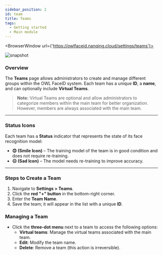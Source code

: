 ```yaml
---
sidebar_position: 2
id: team
title: Teams
tags:
  - Getting started
  - Main module
---
```



<BrowserWindow url={'https://owlfaceid.nanqing.cloud/settings/teams'}>

![snapshot](/assets/main/teams.png)

</BrowserWindow>

### Overview

The **Teams** page allows administrators to create and manage different groups within the OWL FaceID system. Each team has a unique **ID**, a **name**, and can optionally include **Virtual Teams**.

> **Note:** Virtual Teams are optional and allow administrators to categorize members within the main team for better organization. However, members are always associated with the main team.

---

### Status Icons

Each team has a **Status** indicator that represents the state of its face recognition model:

- **😊 (Smile Icon)** – The training model of the team is in good condition and does not require re-training.
- **☹️ (Sad Icon)** – The model needs re-training to improve accuracy.

---

### Steps to Create a Team

1. Navigate to **Settings > Teams**.
2. Click the **red "+" button** in the bottom-right corner.
3. Enter the **Team Name**.
4. Save the team; it will appear in the list with a unique **ID**.

### Managing a Team

- Click the **three-dot menu** next to a team to access the following options:
  - **Virtual teams**: Manage the virtual teams associated with the main team.
  - **Edit**: Modify the team name.
  - **Delete**: Remove a team (this action is irreversible).
